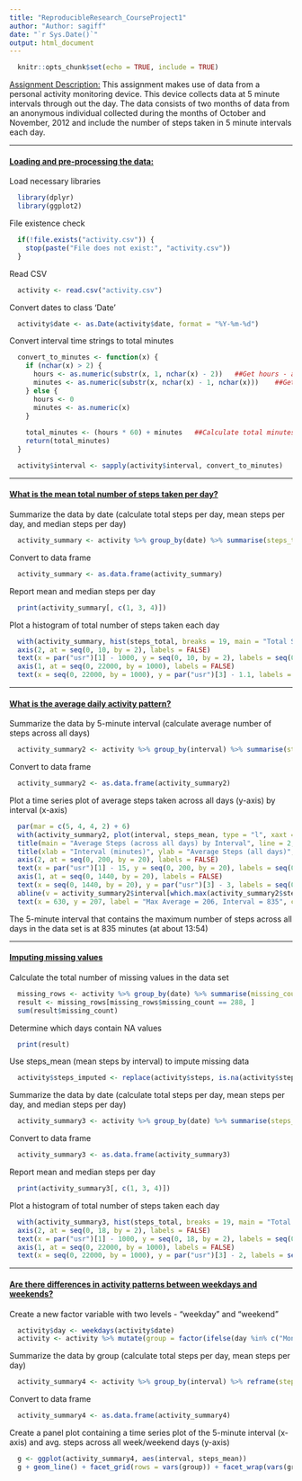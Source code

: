 ```yaml
---
title: "ReproducibleResearch_CourseProject1"
author: "Author: sagiff"
date: "`r Sys.Date()`"
output: html_document
---
```


```r
  knitr::opts_chunk$set(echo = TRUE, include = TRUE)
```

[Assignment Description:]{.underline} This assignment makes use of data from a personal activity monitoring device. This device collects data at 5 minute intervals through out the day. The data consists of two months of data from an anonymous individual collected during the months of October and November, 2012 and include the number of steps taken in 5 minute intervals each day.

------------------------------------------------------------------------

#### [**Loading and pre-processing the data:**]{.underline}

Load necessary libraries

```r
  library(dplyr)
  library(ggplot2)
```

File existence check

```r
  if(!file.exists("activity.csv")) {
    stop(paste("File does not exist:", "activity.csv"))
  }
```

Read CSV

```r
  activity <- read.csv("activity.csv")
```

Convert dates to class 'Date'

```r
  activity$date <- as.Date(activity$date, format = "%Y-%m-%d")
```

Convert interval time strings to total minutes

```r
  convert_to_minutes <- function(x) {
    if (nchar(x) > 2) {
      hours <- as.numeric(substr(x, 1, nchar(x) - 2))   ##Get hours - all digits up to the second-to-last
      minutes <- as.numeric(substr(x, nchar(x) - 1, nchar(x)))    ##Get minutes - all digits from second-to-last and beyond
    } else {
      hours <- 0
      minutes <- as.numeric(x)
    }
    
    total_minutes <- (hours * 60) + minutes   ##Calculate total minutes
    return(total_minutes)
  }

  activity$interval <- sapply(activity$interval, convert_to_minutes)
```

------------------------------------------------------------------------

#### [**What is the mean total number of steps taken per day?**]{.underline}

Summarize the data by date (calculate total steps per day, mean steps per day, and median steps per day)

```r
  activity_summary <- activity %>% group_by(date) %>% summarise(steps_total = as.numeric(sum(steps, na.rm = TRUE)), steps_mean = mean(steps, na.rm = TRUE), steps_median = median(steps, na.rm = TRUE))
```

Convert to data frame

```r
  activity_summary <- as.data.frame(activity_summary)
```

Report mean and median steps per day

```r
  print(activity_summary[, c(1, 3, 4)])
```

Plot a histogram of total number of steps taken each day

```r
  with(activity_summary, hist(steps_total, breaks = 19, main = "Total Steps", xlab = "Total Steps per Day", ylab = "Frequency", xaxt = "n", yaxt = "n"))
  axis(2, at = seq(0, 10, by = 2), labels = FALSE)
  text(x = par("usr")[1] - 1000, y = seq(0, 10, by = 2), labels = seq(0, 10, by = 2), cex = 0.75, srt = 45, xpd = TRUE)
  axis(1, at = seq(0, 22000, by = 1000), labels = FALSE)
  text(x = seq(0, 22000, by = 1000), y = par("usr")[3] - 1.1, labels = seq(0, 22000, by = 1000), cex = 0.6, srt = 45, xpd = TRUE)
```

------------------------------------------------------------------------

#### [**What is the average daily activity pattern?**]{.underline}

Summarize the data by 5-minute interval (calculate average number of steps across all days)

```r
  activity_summary2 <- activity %>% group_by(interval) %>% summarise(steps_mean = mean(steps, na.rm = TRUE))
```

Convert to data frame

```r
  activity_summary2 <- as.data.frame(activity_summary2)
```

Plot a time series plot of average steps taken across all days (y-axis) by interval (x-axis)

```r
  par(mar = c(5, 4, 4, 2) + 6)
  with(activity_summary2, plot(interval, steps_mean, type = "l", xaxt = "n", yaxt = "n", main = "", xlab = "", ylab = "")) 
  title(main = "Average Steps (across all days) by Interval", line = 2, cex.main = 4)
  title(xlab = "Interval (minutes)", ylab = "Average Steps (all days)", line = 6, cex.lab = 3)
  axis(2, at = seq(0, 200, by = 20), labels = FALSE)
  text(x = par("usr")[1] - 15, y = seq(0, 200, by = 20), labels = seq(0, 200, by = 20), cex = 2, srt = 45, adj = 1.25, xpd = TRUE)
  axis(1, at = seq(0, 1440, by = 20), labels = FALSE)
  text(x = seq(0, 1440, by = 20), y = par("usr")[3] - 3, labels = seq(0, 1440, by = 20), cex = 1.75, srt = 45, adj = 1.25, xpd = TRUE)
  abline(v = activity_summary2$interval[which.max(activity_summary2$steps_mean)], col = "red")
  text(x = 630, y = 207, label = "Max Average = 206, Interval = 835", col = "black", cex = 2)
```

The 5-minute interval that contains the maximum number of steps across all days in the data set is at 835 minutes (at about 13:54)

------------------------------------------------------------------------

#### [**Imputing missing values**]{.underline}

Calculate the total number of missing values in the data set

```r
  missing_rows <- activity %>% group_by(date) %>% summarise(missing_count = sum(is.na(steps)))
  result <- missing_rows[missing_rows$missing_count == 288, ]
  sum(result$missing_count)
```

Determine which days contain NA values

```r
  print(result)
```

Use steps_mean (mean steps by interval) to impute missing data

```r
  activity$steps_imputed <- replace(activity$steps, is.na(activity$steps), activity_summary2$steps_mean)
```

Summarize the data by date (calculate total steps per day, mean steps per day, and median steps per day)

```r
  activity_summary3 <- activity %>% group_by(date) %>% summarise(steps_total = as.numeric(sum(steps_imputed, na.rm = TRUE)), steps_mean = mean(steps_imputed, na.rm = TRUE), steps_median = median(steps_imputed, na.rm = TRUE))
```

Convert to data frame

```r
  activity_summary3 <- as.data.frame(activity_summary3)
```

Report mean and median steps per day

```r
  print(activity_summary3[, c(1, 3, 4)])
```

Plot a histogram of total number of steps taken each day

```r
  with(activity_summary3, hist(steps_total, breaks = 19, main = "Total Steps (with imputed data)", xlab = "Total Steps per Day", ylab = "Frequency", xaxt = "n", yaxt = "n"))
  axis(2, at = seq(0, 18, by = 2), labels = FALSE)
  text(x = par("usr")[1] - 1000, y = seq(0, 18, by = 2), labels = seq(0, 18, by = 2), cex = 0.75, srt = 45, xpd = TRUE)
  axis(1, at = seq(0, 22000, by = 1000), labels = FALSE)
  text(x = seq(0, 22000, by = 1000), y = par("usr")[3] - 2, labels = seq(0, 22000, by = 1000), cex = 0.6, srt = 45, xpd = TRUE)
```

------------------------------------------------------------------------

#### [**Are there differences in activity patterns between weekdays and weekends?**]{.underline}

Create a new factor variable with two levels - "weekday" and "weekend"

```r
  activity$day <- weekdays(activity$date)
  activity <- activity %>% mutate(group = factor(ifelse(day %in% c("Monday", "Tuesday", "Wednesday", "Thursday", "Friday"), "Weekday", "Weekend")))
```

Summarize the data by group (calculate total steps per day, mean steps per day)

```r
  activity_summary4 <- activity %>% group_by(interval) %>% reframe(steps_total = as.numeric(sum(steps_imputed, na.rm = TRUE)), steps_mean = mean(steps_imputed, na.rm = TRUE), group = group)
```

Convert to data frame

```r
  activity_summary4 <- as.data.frame(activity_summary4)
```

Create a panel plot containing a time series plot of the 5-minute interval (x-axis) and avg. steps across all week/weekend days (y-axis)

```r
  g <- ggplot(activity_summary4, aes(interval, steps_mean))
  g + geom_line() + facet_grid(rows = vars(group)) + facet_wrap(vars(group), axes = "all", nrow = 2, strip.position = "right") + scale_x_continuous(breaks = seq(0, 1500, by = 20), labels = seq(0, 1500, by = 20)) + theme(axis.text.x = element_text(size = 12, angle = 45, hjust = 1)) + scale_y_continuous(breaks = seq(0, 200, by = 20), labels = seq(0, 200, by = 20)) + theme(axis.text.y = element_text(size = 12, angle = 45, hjust = 1), strip.text = element_text(size = 16)) + labs(title = "Average Steps (across all days) by Interval", subtitle = "Weekday Compared to Weekend", x = "Interval (minutes)", y = "Average Steps (all days)") + theme(plot.title = element_text(size = 20, hjust = 0.5), plot.subtitle = element_text(size = 18, hjust = 0.5), axis.title.x = element_text(size = 14), axis.title.y = element_text(size = 14))
```
